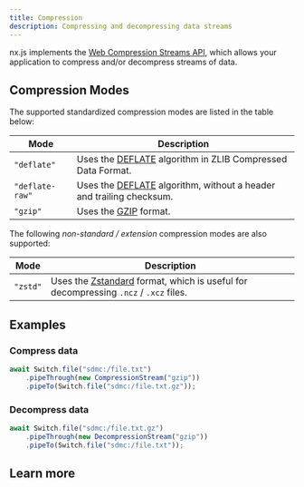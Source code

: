 ```yaml
---
title: Compression
description: Compressing and decompressing data streams
---
```


nx.js implements the
[Web Compression Streams API](https://developer.mozilla.org/en-US/docs/Web/API/Compression_Streams_API),
which allows your application to compress and/or decompress streams of data.

## Compression Modes

The supported standardized compression modes are listed in the table below:

| Mode            | Description                                                                                                   |
| --------------- | ------------------------------------------------------------------------------------------------------------- |
| `"deflate"`     | Uses the [DEFLATE](https://www.rfc-editor.org/rfc/rfc1950) algorithm in ZLIB Compressed Data Format.          |
| `"deflate-raw"` | Uses the [DEFLATE](https://www.rfc-editor.org/rfc/rfc1951) algorithm, without a header and trailing checksum. |
| `"gzip"`        | Uses the [GZIP](https://www.rfc-editor.org/rfc/rfc1952) format.                                               |

The following _non-standard / extension_ compression modes are also supported:

| Mode     | Description                                                                                                             |
| -------- | ----------------------------------------------------------------------------------------------------------------------- |
| `"zstd"` | Uses the [Zstandard](https://facebook.github.io/zstd/) format, which is useful for decompressing `.ncz` / `.xcz` files. |

## Examples

### Compress data

```typescript
await Switch.file("sdmc:/file.txt")
    .pipeThrough(new CompressionStream("gzip"))
    .pipeTo(Switch.file("sdmc:/file.txt.gz"));
```

### Decompress data

```typescript
await Switch.file("sdmc:/file.txt.gz")
    .pipeThrough(new DecompressionStream("gzip"))
    .pipeTo(Switch.file("sdmc:/file.txt"));
```

## Learn more

<Cards>
  <Card title="`CompressionStream` class API reference" href="/runtime/api/classes/CompressionStream" />
  <Card title="`DecompressionStream` class API reference" href="/runtime/api/classes/DecompressionStream" />
</Cards>
